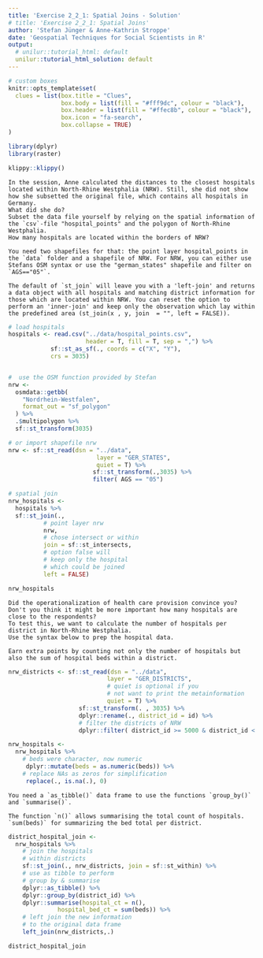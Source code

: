```yaml
---
title: 'Exercise 2_2_1: Spatial Joins - Solution'
# title: 'Exercise 2_2_1: Spatial Joins'
author: 'Stefan Jünger & Anne-Kathrin Stroppe'
date: 'Geospatial Techniques for Social Scientists in R'
output:
  # unilur::tutorial_html: default
  unilur::tutorial_html_solution: default
---
```


```r
# custom boxes
knitr::opts_template$set(
  clues = list(box.title = "Clues",
               box.body = list(fill = "#fff9dc", colour = "black"),
               box.header = list(fill = "#ffec8b", colour = "black"),
               box.icon = "fa-search",
               box.collapse = TRUE)
)

library(dplyr)
library(raster)
```

```r
klippy::klippy()
```


```block
In the session, Anne calculated the distances to the closest hospitals located within North-Rhine Westphalia (NRW). Still, she did not show how she subsetted the original file, which contains all hospitals in Germany.
What did she do?
Subset the data file yourself by relying on the spatial information of the `csv`-file "hospital_points" and the polygon of North-Rhine Westphalia.
How many hospitals are located within the borders of NRW?
```

```block
You need two shapefiles for that: the point layer hospital_points in the `data` folder and a shapefile of NRW. For NRW, you can either use Stefans OSM syntax or use the "german_states" shapefile and filter on `AGS=="05"`.
```

```block

The default of `st_join` will leave you with a 'left-join' and returns a data object with all hospitals and matching district information for those which are located within NRW. You can reset the option to perform an 'inner-join' and keep only the observation which lay within the predefined area (st_join(x , y, join  = "", left = FALSE)).

```

```r

# load hospitals
hospitals <- read.csv("../data/hospital_points.csv", 
                      header = T, fill = T, sep = ",") %>%
            sf::st_as_sf(., coords = c("X", "Y"),
            crs = 3035)


#  use the OSM function provided by Stefan
nrw <-
  osmdata::getbb(
    "Nordrhein-Westfalen", 
    format_out = "sf_polygon"
  ) %>% 
  .$multipolygon %>% 
  sf::st_transform(3035)

# or import shapefile nrw
nrw <- sf::st_read(dsn = "../data",
                         layer = "GER_STATES",
                         quiet = T) %>%
                        sf::st_transform(.,3035) %>% 
                        filter( AGS == "05")

# spatial join
nrw_hospitals <-
  hospitals %>% 
  sf::st_join(., 
          # point layer nrw
          nrw, 
          # chose intersect or within
          join = sf::st_intersects,
          # option false will 
          # keep only the hospital 
          # which could be joined
          left = FALSE)

nrw_hospitals

```


```block

Did the operationalization of health care provision convince you? Don't you think it might be more important how many hospitals are close to the respondents?
To test this, we want to calculate the number of hospitals per district in North-Rhine Westphalia.
Use the syntax below to prep the hospital data.

Earn extra points by counting not only the number of hospitals but also the sum of hospital beds within a district.

```

```r

nrw_districts <- sf::st_read(dsn = "../data",
                            layer = "GER_DISTRICTS",
                            # quiet is optional if you
                            # not want to print the metainformation
                            quiet = T) %>% 
                    sf::st_transform(. , 3035) %>% 
                    dplyr::rename(., district_id = id) %>% 
                    # filter the districts of NRW
                    dplyr::filter( district_id >= 5000 & district_id < 6000 ) 

nrw_hospitals <-  
  nrw_hospitals %>% 
    # beds were character, now numeric
     dplyr::mutate(beds = as.numeric(beds)) %>%
    # replace NAs as zeros for simplification
     replace(., is.na(.), 0)

```

```block

You need a `as_tibble()` data frame to use the functions `group_by()` and `summarise()`.

```

 
```block

The function `n()` allows summarising the total count of hospitals. `sum(beds)` for summarizing the bed total per district.

```

```r

district_hospital_join <-
  nrw_hospitals %>% 
    # join the hospitals 
    # within districts
    sf::st_join(., nrw_districts, join = sf::st_within) %>% 
    # use as tibble to perform
    # group by & summarise
    dplyr::as_tibble() %>% 
    dplyr::group_by(district_id) %>% 
    dplyr::summarise(hospital_ct = n(), 
              hospital_bed_ct = sum(beds)) %>% 
    # left join the new information
    # to the original data frame
    left_join(nrw_districts,.)

district_hospital_join


```


